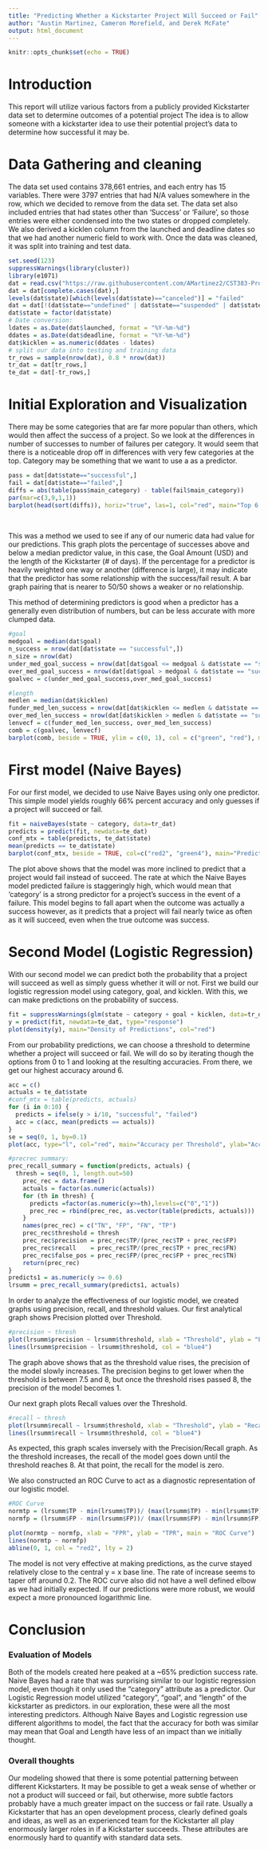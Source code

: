 ```yaml
---
title: "Predicting Whether a Kickstarter Project Will Succeed or Fail"
author: "Austin Martinez, Cameron Morefield, and Derek McFate"
output: html_document
---
```


```r
knitr::opts_chunk$set(echo = TRUE)
```

# Introduction
This report will utilize various factors from a publicly provided Kickstarter data set to determine outcomes of a potential project The idea is to allow someone with a kickstarter idea to use their potential project's data to determine how successful it may be. 
<br/>

# Data Gathering and cleaning
The data set used contains 378,661 entries, and each entry has 15 variables. There were 3797
entries that had N/A values somewhere in the row, which we decided to remove from the data
set. The data set also included entries that had states other than 'Success' or 'Failure', so
those entries were either condensed into the two states or dropped completely. We also derived
a kicklen column from the launched and deadline dates so that we had another numeric field to
work with. 
Once the data was cleaned, it was split into training and test data.

```r
set.seed(123)
suppressWarnings(library(cluster))
library(e1071)
dat = read.csv("https://raw.githubusercontent.com/AMartinez2/CST383-Project/master/ks-projects-201801.csv")
dat = dat[complete.cases(dat),]
levels(dat$state)[which(levels(dat$state)=="canceled")] = "failed"
dat = dat[!(dat$state=="undefined" | dat$state=="suspended" | dat$state=="live"),]
dat$state = factor(dat$state)
# Date conversion:
ldates = as.Date(dat$launched, format = "%Y-%m-%d")
ddates = as.Date(dat$deadline, format = "%Y-%m-%d")
dat$kicklen = as.numeric(ddates - ldates)
# split our data into testing and training data
tr_rows = sample(nrow(dat), 0.8 * nrow(dat))
tr_dat = dat[tr_rows,]
te_dat = dat[-tr_rows,]
```

# Initial Exploration and Visualization

There may be some categories that are far more popular than others, which would then affect the success of a project. So we look at the differences in number of successes to number of failures per category. It would seem that there is a noticeable drop off in differences with very few categories at the top. Category may be something that we want to use a as a predictor.

```r
pass = dat[dat$state=="successful",]
fail = dat[dat$state=="failed",]
diffs = abs(table(pass$main_category) - table(fail$main_category))
par(mar=c(3,9,1,1))
barplot(head(sort(diffs)), horiz="true", las=1, col="red", main="Top 6 Largest Pass/Fail Discrepancies in Categories")
```

</br>

This was a method we used to see if any of our numeric data had value for our predictions. This graph plots the percentage of successes above and below a median predictor value, in this case, the Goal Amount (USD) and the length of the Kickstarter (# of days). If the percentage for a predictor is heavily weighted one way or another (difference is large), it may indicate that the predictor has some relationship with the success/fail result. A bar graph pairing that is nearer to 50/50 shows a weaker or no relationship.

This method of determining predictors is good when a predictor has a generally even distribution of numbers, but can be less accurate with more clumped data.

```r
#goal
medgoal = median(dat$goal)
n_success = nrow(dat[dat$state == "successful",])
n_size = nrow(dat)
under_med_goal_success = nrow(dat[dat$goal <= medgoal & dat$state == "successful",])/n_success
over_med_goal_success = nrow(dat[dat$goal > medgoal & dat$state == "successful",])/n_success
goalvec = c(under_med_goal_success,over_med_goal_success)

#length
medlen = median(dat$kicklen)
funder_med_len_success = nrow(dat[dat$kicklen <= medlen & dat$state == "successful",])/n_success
over_med_len_success = nrow(dat[dat$kicklen > medlen & dat$state == "successful",])/n_success
lenvecf = c(funder_med_len_success, over_med_len_success)
comb = c(goalvec, lenvecf)
barplot(comb, beside = TRUE, ylim = c(0, 1), col = c("green", "red"), main = "Analysis of available Numeric variables", names.arg = c("Goal1", "", "Length", ""),legend.text=c('Below or at Median','Above Median'), args.legend=list(text.col=c("green", "red"),bty='n'))
```

# First model (Naive Bayes)

For our first model, we decided to use Naive Bayes using only one predictor. This simple model yields roughly 66% percent accuracy and only guesses if a project will succeed or fail.

```r
fit = naiveBayes(state ~ category, data=tr_dat)
predicts = predict(fit, newdata=te_dat)
conf_mtx = table(predicts, te_dat$state)
mean(predicts == te_dat$state)
barplot(conf_mtx, beside = TRUE, col=c("red2", "green4"), main="Predicted vs Actual for Category", legend=c("Failure", "Success"))
```

The plot above shows that the model was more inclined to  predict that a project would fail instead of succeed. The rate at which the Naive Bayes model predicted failure is staggeringly high, which would mean that 'category' is a strong predictor for a project's success in the event of a failure. This model begins to fall apart when the outcome was actually a success however, as it predicts that a project will fail nearly twice as often as it will succeed, even when the true outcome was success.

# Second Model (Logistic Regression)

With our second model we can predict both the probability that a project will succeed as well as simply guess whether it will or not. First we build our logistic regression model using category, goal, and kicklen. With this, we can make predictions on the probability of success. 

```r
fit = suppressWarnings(glm(state ~ category + goal + kicklen, data=tr_dat, family=binomial))
y = predict(fit, newdata=te_dat, type="response")
plot(density(y), main="Density of Predictions", col="red")
```

From our probability predictions, we can choose a threshold to determine whether a project will succeed or fail. We will do so by iterating though the options from 0 to 1 and looking at the resulting accuracies. From there, we get our highest accuracy around 6. 

```r
acc = c()
actuals = te_dat$state
#conf_mtx = table(predicts, actuals)
for (i in 0:10) {
  predicts = ifelse(y > i/10, "successful", "failed")
  acc = c(acc, mean(predicts == actuals))
}
se = seq(0, 1, by=0.1)
plot(acc, type="l", col="red", main="Accuracy per Threshold", ylab="Accuracy", xlab="Threshold / 10")
```

```r
#precrec summary:
prec_recall_summary = function(predicts, actuals) {
  thresh = seq(0, 1, length.out=50)
    prec_rec = data.frame()
    actuals = factor(as.numeric(actuals))
    for (th in thresh) {
      predicts =factor(as.numeric(y>=th),levels=c("0","1"))
      prec_rec = rbind(prec_rec, as.vector(table(predicts, actuals)))
    }
    names(prec_rec) = c("TN", "FP", "FN", "TP")
    prec_rec$threshold = thresh
    prec_rec$precision = prec_rec$TP/(prec_rec$TP + prec_rec$FP)
    prec_rec$recall    = prec_rec$TP/(prec_rec$TP + prec_rec$FN)
    prec_rec$false_pos = prec_rec$FP/(prec_rec$FP + prec_rec$TN)
    return(prec_rec)
}
predicts1 = as.numeric(y >= 0.6)
lrsumm = prec_recall_summary(predicts1, actuals)
```

In order to analyze the effectiveness of our logistic model, we created graphs using precision, recall, and threshold values. Our first analytical graph shows Precision plotted over Threshold.

```r
#precision ~ thresh
plot(lrsumm$precision ~ lrsumm$threshold, xlab = "Threshold", ylab = "Precision", pch = 16, main = "Precision over Threshold", col = "blue4")
lines(lrsumm$precision ~ lrsumm$threshold, col = "blue4")
```

The graph above shows that as the threshold value rises, the precision of the model slowly increases. The precision begins to get lower when the threshold is between 7.5 and 8, but once the threshold rises passed 8, the precision of the model becomes 1.

Our next graph plots Recall values over the Threshold.

```r
#recall ~ thresh
plot(lrsumm$recall ~ lrsumm$threshold, xlab = "Threshold", ylab = "Recall", pch = 16, main = "Recall over Threshold", col = "blue4")
lines(lrsumm$recall ~ lrsumm$threshold, col = "blue4")
```

As expected, this graph scales inversely with the Precision/Recall graph. As the threshold increases, the recall of the model goes down until the threshold reaches 8. At that point, the recall for the model is zero.

We also constructed an ROC Curve to act as a diagnostic representation of our logistic model.

```r
#ROC Curve
normtp = (lrsumm$TP - min(lrsumm$TP))/ (max(lrsumm$TP) - min(lrsumm$TP))
normfp = (lrsumm$FP - min(lrsumm$FP))/ (max(lrsumm$FP) - min(lrsumm$FP))

plot(normtp ~ normfp, xlab = "FPR", ylab = "TPR", main = "ROC Curve")
lines(normtp ~ normfp)
abline(0, 1, col = "red2", lty = 2)
```

The model is not very effective at making predictions, as the curve stayed relatively close to the central y = x base line.
The rate of increase seems to taper off around 0.2. The ROC curve also did not have a well defined elbow as we had initially expected. If our predictions were more robust, we would expect a more pronounced logarithmic line.

# Conclusion

### Evaluation of Models

Both of the models created here peaked at a ~65% prediction success rate. Naive Bayes had a rate that was surprising similar to our logistic regression model, even though it only used the "category" attribute as a predictor. Our Logistic Regression model utilized "category", "goal", and "length" of the kickstarter as predictors. in our exploration, these were all the most interesting predictors. Although Naive Bayes and Logistic regression use different algorithms to model, the fact that the accuracy for both was similar may mean that Goal and Length have less of an impact than we initially thought.

### Overall thoughts

Our modeling showed that there is some potential patterning between different Kickstarters. It may be possible to get a weak sense of whether or not a product will succeed or fail, but otherwise, more subtle factors probably have a much greater impact on the success or fail rate. Usually a Kickstarter that has an open development process, clearly defined goals and ideas, as well as an experienced team for the Kickstarter all play enormously larger roles in if a Kickstarter succeeds. These attributes are enormously hard to quantify with standard data sets.     